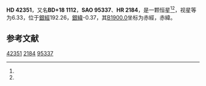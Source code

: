 {{Starbox begin
| name = HD 42351
}}
{{Starbox observe
| epoch = [[J2000.0|J2000.0]]
| constell = {{星座名待查}}<ref name=SIMBAD>{{cite web
 | url=http://simbad.u-strasbg.fr/simbad/sim-id?Ident=HR+2184
 | title =Pulsating variable Star
 | publisher=Centre de Données astronomiques de Strasbourg
 | work=SIMBAD
 | accessdate=2012-07-13}}</ref><ref name=DATA>{{cite web
 | url=http://vizier.u-strasbg.fr/viz-bin/VizieR-5?-out.add=.&-source=5050&-corr=PK=HR&-out.max=9999&HR=2184
 | title=VizieR Detailed Page
 | accessdate=2012-07-13
 | archive-date=2016-03-04
 | archive-url=https://web.archive.org/web/20160304232908/http://vizier.u-strasbg.fr/viz-bin/VizieR-5?-out.add=.&-source=5050&-corr=PK=HR&-out.max=9999&HR=2184
 | dead-url=no
 }}</ref>
| 星官 = 
| ra = {{RA|6|11|1.8}}<ref name=SIMBAD /><ref name=DATA />
| dec = {{DEC|+18|7|46}}<ref name=SIMBAD /><ref name=DATA />
| appmag_v = 6.33<ref name=SIMBAD /><ref name=DATA />
}}
{{Starbox character
| class = K1II<ref name=SIMBAD /><ref name=DATA />
| b-v = 1.35<ref name=SIMBAD /><ref name=DATA />
| u-b = 1.44?<ref name=SIMBAD /><ref name=DATA />
| r-i = <ref name=SIMBAD /><ref name=DATA />
| variable = 
}}
{{Starbox astrometry
| radial_v = 1.44
| prop_mo_ra = -3
| parallax = 
| p_error = 
}}
{{Starbox catalog
| names =BD+18 1112，[[SAO星表|SAO]] 95337，[[HD星表|HD]] 42351，[[HR星表|HR]] 2184}}
{{Starbox reference |Simbad=HR+2184}}
{{Starbox end}}

'''HD 42351'''，又名'''BD+18 1112'''，'''SAO 95337'''、'''HR 2184'''，是一颗恒星<ref name=SIMBAD /><ref name=DATA />，视星等为6.33，位于[[銀道座標系|銀經]]192.26，[[銀道座標系|銀緯]]-0.37，其[[B1900.0|B1900.0]]坐标为赤經{{RA|6|5|10.6}}，赤緯{{DEC|+18|-0.37|1}}。

== 参考文献 ==
{{reflist}}

{{star-stub}}

[[Category:HD和HDE天體|42351]]
[[Category:HR天體|2184]]
[[Category:SAO天體|95337]]